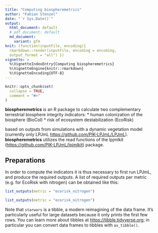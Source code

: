 ```yaml
---
title: "Computing biospheremetrics"
author: "Fabian Stenzel"
date: "`r Sys.Date()`"
output:
  html_document: default
  # pdf_document: default
  md_document:
    variant: gfm
knit: (function(inputFile, encoding){
  rmarkdown::render(inputFile, encoding = encoding,
  output_format = "all") })
vignette: >
  %\VignetteIndexEntry{Computing biospheremetrics}
  %\VignetteEngine{knitr::rmarkdown}
  %\VignetteEncoding{UTF-8}
---
```


```r
knitr::opts_chunk$set(
  collapse = TRUE,
  comment = "#>"
)
```

**biospheremetrics** is an R package to calculate two complementary terrestrial 
biosphere integrity indicators: 
* human colonization of the biosphere (BioCol) 
* risk of ecosystem destabilization (EcoRisk)

based on outputs from simulations with a dynamic vegetation model 
(currently only LPJmL <https://github.com/PIK-LPJmL/LPJmL>).
**biospheremetrics** utilizes the read functions of the lpjmlkit (<https://github.com/PIK-LPJmL/lpjmlkit>) package. 

## Preparations
In order to compute the indicators it is thus necessary to first run LPJmL, and 
produce the required outputs.
A list of required outputs per metric (e.g. for EcoRisk with nitrogen) can be 
obtained like this:
```r
list_outputs(metric = "ecorisk_nitrogen")
```
```r
list_outputs(metric = "ecorisk_nitrogen")
```

Note that `starwars` is a tibble, a modern reimagining of the data frame. It's particularly useful for large datasets because it only prints the first few rows. You can learn more about tibbles at <https://tibble.tidyverse.org>; in particular you can convert data frames to tibbles with `as_tibble()`.
